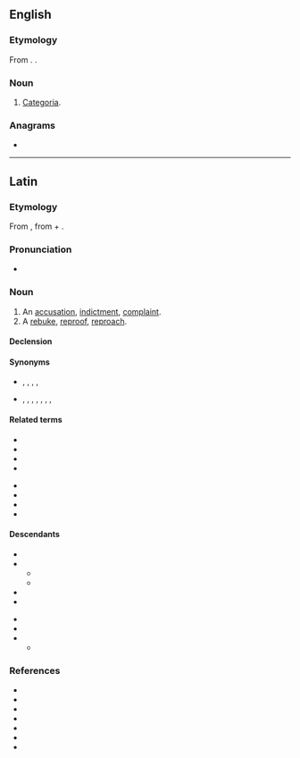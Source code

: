 ==English==

===Etymology===
From {{uder|en|la|-}}. {{doublet|en|accusation}}.

===Noun===
{{en-noun|-}}

# {{lb|en|rhetoric}} [[categoria|Categoria]].

===Anagrams===
* {{anagrams|en|a=aacciostu|acoustica}}

----

==Latin==

===Etymology===
From {{suffix|la|accūsō|tiō|gloss1=blame, accuse}}, from {{m|la|ad||to, towards, at}} + {{m|la|causa||cause, reason, account, lawsuit}}.

===Pronunciation===
* {{la-IPA|accūsātiō}}

===Noun===
{{la-noun|accūsātiō<3>}}

# An [[accusation]], [[indictment]], [[complaint]].
# A [[rebuke]], [[reproof]], [[reproach]].

====Declension====
{{la-ndecl|accūsātiō<3>}}

====Synonyms====
* {{sense|accusation}} {{l|la|catēgoria}}, {{l|la|crīmen}}, {{l|la|crīminātiō}}, {{l|la|dēlātūra}}, {{l|la|imputātiō}}
* {{sense|reproach}} {{l|la|animadversiō}}, {{l|la|convīcium}}, {{l|la|crīmen}}, {{l|la|culpātiō}}, {{l|la|exprōbrātiō}}, {{l|la|improperium}}, {{l|la|obiectātiō}}, {{l|la|opprōbrium}}

====Related terms====
{{top2}}
* {{l|la|accūsābilis}}
* {{l|la|accūsātīvus}}
* {{l|la|accūsātor}}
* {{l|la|accūsātōriē}}
{{mid2}}
* {{l|la|accūsātōrius}}
* {{l|la|accūsātrīx}}
* {{l|la|accūsitō}}
* {{l|la|accūsō}}
{{bottom}}

====Descendants====
{{top2}}
* {{desc|en|accusation}}
* {{desc|fro|ochoison|achoison|achaison}}
** {{desc|fr|achoison}}
** {{desc|roa-gal|achaison}}
* {{desc|fr|accusation}}
* {{desc|it|accusazione}}
{{mid2}}
* {{desc|pt|acusação}}
* {{desc|ro|acuzație}}
* {{desc|es|acusación|bor=1}}
** {{desc|ceb|akusasyon|bor=1}}
{{bottom}}

===References===
* {{R:L&S}}
* {{R:Elementary Lewis}}
* {{R:du Cange}}
* {{R:Gaffiot}}
* {{R:M&A}}
* {{R:Peck}}
* {{R:Smith's Antiquities}}